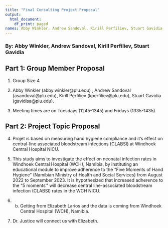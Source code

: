 ```yaml
---
title: "Final Consulting Project Proposal"
output:
  html_document:
    df_print: paged
names: Abby Winkler, Andrew Sandoval, Kirill Perfiliev, Stuart Gavidia
---
```

### By: Abby Winkler, Andrew Sandoval, Kirill Perfiliev, Stuart Gavidia

## Part 1: Group Member Proposal
1. Group Size 4

2. Abby Winkler (abby.winkler@plu.edu) , Andrew Sandoval (asandoval@plu.edu), Kirill Perfiliev (kperfiliev@plu.edu), Stuart Gavidia (gavidisa@plu.edu).

3. Meeting times are on Tuesdays (1245-1345) and Fridays (1335-1435)

## Part 2: Project Topic Proposal

4. Projet is based on measuring hand hygiene compliance and it's effect on central-line associated bloodstream infections (CLABSI) at Windhoek Central Hospital NICU.

5. This study aims to investigate the effect on neonatal infection rates in Windhoek
Central Hospital (WCH), Namibia, by instituting an educational module to improve adherence to
the “Five Moments of Hand Hygiene” (Namibian Ministry of Health and Social Services) from
August 2022 to September 2023. It is hypothesized that increased adherence to the “5 moments&#39;&#39;
will decrease central line-associated bloodstream infection (CLABSI) rates in the WCH NICU.



6. b. Getting from Elizabeth Larios and the data is coming from Windhoek
Central Hospital (WCH), Namibia. 

7. Dr. Justice will connect us with Elizabeth.
